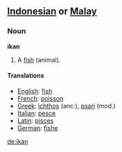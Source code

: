 ==[[Indonesian]] or [[Malay]]==
===Noun===
'''ikan''' 

#A [[fish]] (animal).

====Translations====
*[[English]]: [[fish]]
*[[French]]: [[poisson]]
*[[Greek]]: [[ichthos]] (anc.), [[psari]] (mod.)
*[[Italian]]: [[pesce]]
*[[Latin]]: [[pisces]]
*[[German]]: [[fishe]]

[[de:ikan]]